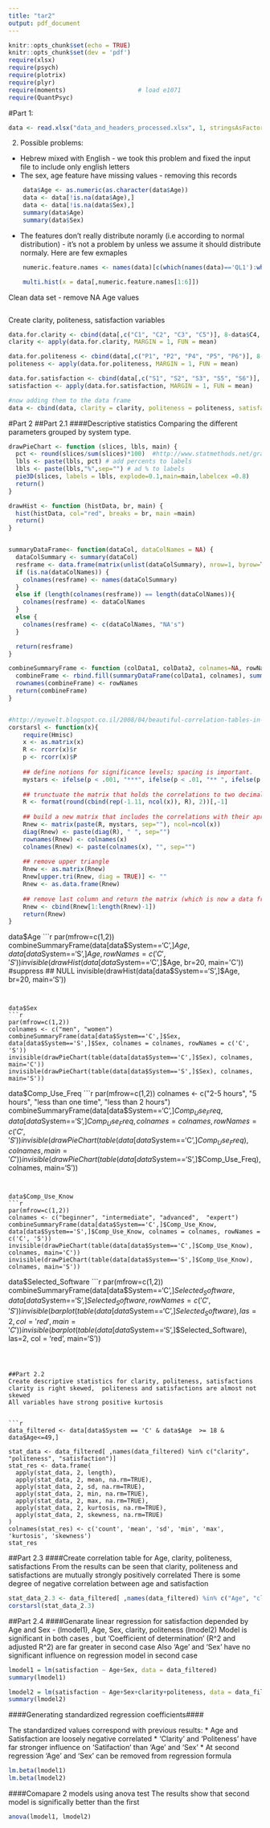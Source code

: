 ```yaml
---
title: "tar2"
output: pdf_document
---
```


```r
knitr::opts_chunk$set(echo = TRUE)
knitr::opts_chunk$set(dev = 'pdf')
require(xlsx)
require(psych)
require(plotrix)
require(plyr)
require(moments)                    # load e1071
require(QuantPsyc)
```


#Part 1: 

```r
data <- read.xlsx("data_and_headers_processed.xlsx", 1, stringsAsFactors=T)
```

2. Possible problems:
  + Hebrew mixed with English - we took this problem and fixed the input file to include only english letters 
  + The sex, age  feature have missing values - removing this records 
```r
    data$Age <- as.numeric(as.character(data$Age))
    data <- data[!is.na(data$Age),]
    data <- data[!is.na(data$Sex),]
    summary(data$Age)
    summary(data$Sex)
```

  + The features don't really distribute noramly (i.e according to normal distribution) - it's not a problem by unless we assume it should distribute normaly. Here are few exmaples

```r
    numeric.feature.names <- names(data)[c(which(names(data)=='QL1'):which(names(data)=='DI1'), which(names(data)=='BF2_Num'):which(names(data)=='S6'))]

    multi.hist(x = data[,numeric.feature.names[1:6]])

```


Clean data set - remove NA Age values
```r
```



Create clarity, politeness, satisfaction variables
```r



data.for.clarity <- cbind(data[,c("C1", "C2", "C3", "C5")], 8-data$C4, 8-data$C6)
clarity <- apply(data.for.clarity, MARGIN = 1, FUN = mean)

data.for.politeness <- cbind(data[,c("P1", "P2", "P4", "P5", "P6")], 8-data$P3)
politeness <- apply(data.for.politeness, MARGIN = 1, FUN = mean)

data.for.satisfaction <- cbind(data[,c("S1", "S2", "S3", "S5", "S6")], 8-data$S4)
satisfaction <- apply(data.for.satisfaction, MARGIN = 1, FUN = mean)

#now adding them to the data frame
data <- cbind(data, clarity = clarity, politeness = politeness, satisfaction = satisfaction)
```



#Part 2
##Part 2.1
####Descriptive statistics
Comparing the different parameters grouped by system type.


```r

drawPieChart <- function (slices, lbls, main) {
  pct <- round(slices/sum(slices)*100)  #http://www.statmethods.net/graphs/pie.html
  lbls <- paste(lbls, pct) # add percents to labels 
  lbls <- paste(lbls,"%",sep="") # ad % to labels 
  pie3D(slices, labels = lbls, explode=0.1,main=main,labelcex =0.8)
  return()
}

drawHist <- function (histData, br, main) {
  hist(histData, col="red", breaks = br, main =main)
  return()
}


summaryDataFrame<- function(dataCol, dataColNames = NA) {
  dataColSummary <- summary(dataCol)
  resframe <- data.frame(matrix(unlist(dataColSummary), nrow=1, byrow=T))
  if (is.na(dataColNames)) {
    colnames(resframe) <- names(dataColSummary)
  }
  else if (length(colnames(resframe)) == length(dataColNames)){
    colnames(resframe) <- dataColNames
  }
  else {
    colnames(resframe) <- c(dataColNames, "NA's")
  }

  return(resframe)
}

combineSummaryFrame <- function (colData1, colData2, colnames=NA, rowNames) {
  combineFrame <- rbind.fill(summaryDataFrame(colData1, colnames), summaryDataFrame(colData2, colnames)) 
  rownames(combineFrame) <- rowNames
  return(combineFrame)
}


#http://myowelt.blogspot.co.il/2008/04/beautiful-correlation-tables-in-r.html
corstarsl <- function(x){ 
    require(Hmisc) 
    x <- as.matrix(x) 
    R <- rcorr(x)$r 
    p <- rcorr(x)$P 
    
    ## define notions for significance levels; spacing is important.
    mystars <- ifelse(p < .001, "***", ifelse(p < .01, "** ", ifelse(p < .05, "* ", " ")))
    
    ## trunctuate the matrix that holds the correlations to two decimal
    R <- format(round(cbind(rep(-1.11, ncol(x)), R), 2))[,-1] 
    
    ## build a new matrix that includes the correlations with their apropriate stars 
    Rnew <- matrix(paste(R, mystars, sep=""), ncol=ncol(x)) 
    diag(Rnew) <- paste(diag(R), " ", sep="") 
    rownames(Rnew) <- colnames(x) 
    colnames(Rnew) <- paste(colnames(x), "", sep="") 
    
    ## remove upper triangle
    Rnew <- as.matrix(Rnew)
    Rnew[upper.tri(Rnew, diag = TRUE)] <- ""
    Rnew <- as.data.frame(Rnew) 
    
    ## remove last column and return the matrix (which is now a data frame)
    Rnew <- cbind(Rnew[1:length(Rnew)-1])
    return(Rnew) 
}


```

data$Age
```r
par(mfrow=c(1,2)) 
combineSummaryFrame(data[data$System=='C',]$Age, data[data$System=='S',]$Age, rowNames = c('C', 'S'))
invisible(drawHist(data[data$System=='C',]$Age, br=20, main='C')) #suppress ## NULL
invisible(drawHist(data[data$System=='S',]$Age, br=20, main='S'))
```


data$Sex
```r
par(mfrow=c(1,2)) 
colnames <- c("men", "women")
combineSummaryFrame(data[data$System=='C',]$Sex, data[data$System=='S',]$Sex, colnames = colnames, rowNames = c('C', 'S'))
invisible(drawPieChart(table(data[data$System=='C',]$Sex), colnames, main='C'))
invisible(drawPieChart(table(data[data$System=='S',]$Sex), colnames, main='S'))
```




data$Comp_Use_Freq
```r
par(mfrow=c(1,2)) 
colnames <- c("2-5 hours", "5 hours", "less than one time", "less than 2 hours")
combineSummaryFrame(data[data$System=='C',]$Comp_Use_Freq, data[data$System=='S',]$Comp_Use_Freq, colnames = colnames, rowNames = c('C', 'S'))
invisible(drawPieChart(table(data[data$System=='C',]$Comp_Use_Freq), colnames, main='C'))
invisible(drawPieChart(table(data[data$System=='S',]$Comp_Use_Freq), colnames, main='S'))
```


data$Comp_Use_Know
```r
par(mfrow=c(1,2)) 
colnames <- c("beginner", "intermediate", "advanced",  "expert")
combineSummaryFrame(data[data$System=='C',]$Comp_Use_Know, data[data$System=='S',]$Comp_Use_Know, colnames = colnames, rowNames = c('C', 'S'))
invisible(drawPieChart(table(data[data$System=='C',]$Comp_Use_Know), colnames, main='C'))
invisible(drawPieChart(table(data[data$System=='S',]$Comp_Use_Know), colnames, main='S'))
```


data$Selected_Software
```r
par(mfrow=c(1,2)) 
combineSummaryFrame(data[data$System=='C',]$Selected_Software, data[data$System=='S',]$Selected_Software, rowNames = c('C', 'S'))
invisible(barplot(table(data[data$System=='C',]$Selected_Software), las=2, col = 'red', main='C'))
invisible(barplot(table(data[data$System=='S',]$Selected_Software), las=2, col = 'red', main='S'))
```



##Part 2.2
Create descriptive statistics for clarity, politeness, satisfactions
clarity is right skewed,  politeness and satisfactions are almost not skewed
All variables have strong positive kurtosis


```r

data_filtered <- data[data$System == 'C' & data$Age  >= 18 & data$Age<=49,]

stat_data <- data_filtered[ ,names(data_filtered) %in% c("clarity", "politeness", "satisfaction")]
stat_res <- data.frame(
  apply(stat_data, 2, length), 
  apply(stat_data, 2, mean, na.rm=TRUE), 
  apply(stat_data, 2, sd, na.rm=TRUE), 
  apply(stat_data, 2, min, na.rm=TRUE), 
  apply(stat_data, 2, max, na.rm=TRUE), 
  apply(stat_data, 2, kurtosis, na.rm=TRUE),
  apply(stat_data, 2, skewness, na.rm=TRUE)
)
colnames(stat_res) <- c('count', 'mean', 'sd', 'min', 'max', 'kurtosis', 'skewness')
stat_res
```


##Part 2.3
####Create correlation table for Age, clarity, politeness, satisfactions
From the results can be seen that clarity, politeness and  satisfactions are mutually strongly positively correlated
There is some degree of negative correlation between age and satisfaction

```r
stat_data_2.3 <- data_filtered[ ,names(data_filtered) %in% c("Age", "clarity", "politeness", "satisfaction")]
corstarsl(stat_data_2.3)
```


##Part 2.4
####Genarate linear regression for satisfaction depended by Age and Sex - (lmodel1), Age, Sex, clarity, politeness (lmodel2) 
Model is significant in both cases , but 'Coefficient of determination' (R^2 and adjusted R^2) are far greater in second case
Also 'Age' and 'Sex' have no significant influence on regression model in second case 


```r
lmodel1 = lm(satisfaction ~ Age+Sex, data = data_filtered)
summary(lmodel1)

lmodel2 = lm(satisfaction ~ Age+Sex+clarity+politeness, data = data_filtered)
summary(lmodel2)

```

####Generating standardized regression coefficients####

The standardized values correspond with previous results:
* Age and Satisfaction are loosely negative correlated
* 'Clarity' and 'Politeness' have far stronger influence on 'Satifaction' than 'Age' and 'Sex'
* At second regression 'Age' and 'Sex' can be removed from regression formula


```r
lm.beta(lmodel1)
lm.beta(lmodel2)
```


####Comapare 2 models using anova test
The results show that second model is significally better than the first
```r
anova(lmodel1, lmodel2)
```

